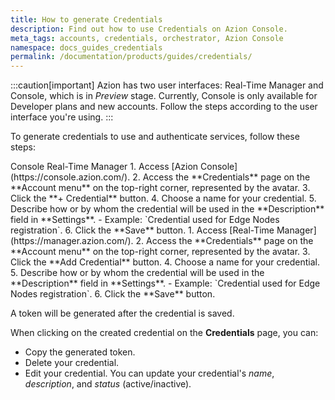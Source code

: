```yaml
---
title: How to generate Credentials
description: Find out how to use Credentials on Azion Console.
meta_tags: accounts, credentials, orchestrator, Azion Console
namespace: docs_guides_credentials
permalink: /documentation/products/guides/credentials/
---
```



:::caution[important]
Azion has two user interfaces: Real-Time Manager and Console, which is in *Preview* stage. Currently, Console is only available for Developer plans and new accounts. Follow the steps according to the user interface you're using.
:::

To generate credentials to use and authenticate services, follow these steps:

<Tabs client:visible>
    <Fragment slot="tab.console">Console</Fragment>
    <Fragment slot="tab.rtm">Real-Time Manager</Fragment>

<Fragment slot="panel.console">
1. Access [Azion Console](https://console.azion.com/).
2. Access the **Credentials** page on the **Account menu** on the top-right corner, represented by the avatar.
3. Click the **+ Credential** button.
4. Choose a name for your credential.
5. Describe how or by whom the credential will be used in the **Description** field in **Settings**.
    - Example: `Credential used for Edge Nodes registration`.
6. Click the **Save** button.
</Fragment>

<Fragment slot="panel.rtm">
1. Access [Real-Time Manager](https://manager.azion.com/).
2. Access the **Credentials** page on the **Account menu** on the top-right corner, represented by the avatar.
3. Click the **Add Credential** button.
4. Choose a name for your credential.
5. Describe how or by whom the credential will be used in the **Description** field in **Settings**.
    - Example: `Credential used for Edge Nodes registration`.
6. Click the **Save** button.
</Fragment>

</Tabs>

A token will be generated after the credential is saved.

When clicking on the created credential on the **Credentials** page, you can:

- Copy the generated token.
- Delete your credential.
- Edit your credential. You can update your credential's *name*, *description*, and *status* (active/inactive).